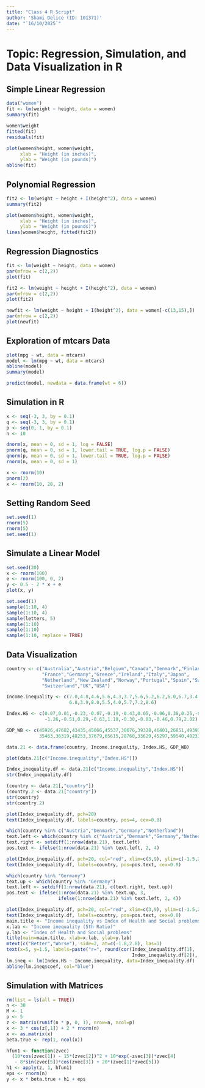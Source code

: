 ---
title: "Class 4 R Script"
author: 'Shami Delice (ID: 101371)'
date: "`16/10/2025`"
---

# Topic: Regression, Simulation, and Data Visualization in R

## Simple Linear Regression
```{r simple-linear-regression, echo=TRUE}
data("women")
fit <- lm(weight ~ height, data = women)
summary(fit)

women$weight
fitted(fit)
residuals(fit)

plot(women$height, women$weight, 
     xlab = "Height (in inches)", 
     ylab = "Weight (in pounds)")
abline(fit)
```

## Polynomial Regression
```{r polynomial-regression, echo=TRUE}
fit2 <- lm(weight ~ height + I(height^2), data = women)
summary(fit2)

plot(women$height, women$weight,
     xlab = "Height (in inches)",
     ylab = "Weight (in pounds)")
lines(women$height, fitted(fit2))
```

## Regression Diagnostics
```{r regression-diagnostics, echo=TRUE}
fit <- lm(weight ~ height, data = women)
par(mfrow = c(2,2))
plot(fit)

fit2 <- lm(weight ~ height + I(height^2), data = women)
par(mfrow = c(2,2))
plot(fit2)

newfit <- lm(weight ~ height + I(height^2), data = women[-c(13,15),])
par(mfrow = c(2,2))
plot(newfit)
```

## Exploration of mtcars Data
```{r mtcars-regression, echo=TRUE}
plot(mpg ~ wt, data = mtcars)
model <- lm(mpg ~ wt, data = mtcars)
abline(model)
summary(model)

predict(model, newdata = data.frame(wt = 6))
```

## Simulation in R
```{r simulation, echo=TRUE}
x <- seq(-3, 3, by = 0.1)
q <- seq(-3, 3, by = 0.1)
p <- seq(0, 1, by = 0.1)
n <- 10

dnorm(x, mean = 0, sd = 1, log = FALSE)
pnorm(q, mean = 0, sd = 1, lower.tail = TRUE, log.p = FALSE)
qnorm(p, mean = 0, sd = 1, lower.tail = TRUE, log.p = FALSE)
rnorm(n, mean = 0, sd = 1)

x <- rnorm(10)
pnorm(2)
x <- rnorm(10, 20, 2)
```

## Setting Random Seed
```{r random-seed, echo=TRUE}
set.seed(1)
rnorm(5)
rnorm(5)
set.seed(1)
```

## Simulate a Linear Model
```{r simulate-linear-model, echo=TRUE}
set.seed(20)
x <- rnorm(100)
e <- rnorm(100, 0, 2)
y <- 0.5 - 2 * x + e
plot(x, y)

set.seed(1)
sample(1:10, 4)
sample(1:10, 4)
sample(letters, 5)
sample(1:10)
sample(1:10)
sample(1:10, replace = TRUE)
```

## Data Visualization
```{r data-visualization, echo=TRUE}
country <- c("Australia","Austria","Belgium","Canada","Denmark","Finland",
             "France","Germany","Greece","Ireland","Italy","Japan",
             "Netherland","New Zealand","Norway","Portugal","Spain","Sweden",
             "Switzerland","UK","USA")

Income.inequality <- c(7.0,4.8,4.6,5.6,4.3,3.7,5.6,5.2,6.2,6.0,6.7,3.4,5.3,
                       6.8,3.9,8.0,5.5,4.0,5.7,7.2,8.6)

Index.HS <- c(0.07,0.01,-0.23,-0.07,-0.19,-0.43,0.05,-0.06,0.38,0.25,-0.12,
              -1.26,-0.51,0.29,-0.63,1.18,-0.30,-0.83,-0.46,0.79,2.02)

GDP_WB <- c(45926,47682,43435,45066,45537,30676,39328,46401,26851,49393,
            35463,36319,48253,37679,65615,28760,33629,45297,59540,40233,54630)

data.21 <- data.frame(country, Income.inequality, Index.HS, GDP_WB)

plot(data.21[c("Income.inequality","Index.HS")])

Index_inequality.df <- data.21[c("Income.inequality","Index.HS")]
str(Index_inequality.df)

(country <- data.21[,"country"])
(country.2 <- data.21["country"])
str(country)
str(country.2)

plot(Index_inequality.df, pch=20)
text(Index_inequality.df, labels=country, pos=4, cex=0.8)

which(country %in% c("Austria","Denmark","Germany","Netherland"))
text.left <- which(country %in% c("Austria","Denmark","Germany","Netherland"))
text.right <- setdiff(1:nrow(data.21), text.left)
pos.text <- ifelse(1:nrow(data.21) %in% text.left, 2, 4)

plot(Index_inequality.df, pch=20, col="red", xlim=c(3,9), ylim=c(-1.5,2.5))
text(Index_inequality.df, labels=country, pos=pos.text, cex=0.8)

which(country %in% "Germany")
text.up <- which(country %in% "Germany")
text.left <- setdiff(1:nrow(data.21), c(text.right, text.up))
pos.text <- ifelse(1:nrow(data.21) %in% text.up, 3,
                   ifelse(1:nrow(data.21) %in% text.left, 2, 4))

plot(Index_inequality.df, pch=20, col="red", xlim=c(3,9), ylim=c(-1.5,2.5), ann=FALSE)
text(Index_inequality.df, labels=country, pos=pos.text, cex=0.8)
main.title <- "Income inequality vs Index of Health and Social problems"
x.lab <- "Income inequality (5th Ratio)"
y.lab <- "Index of Health and Social problems"
title(main=main.title, xlab=x.lab, ylab=y.lab)
mtext(c("Better","Worse"), side=2, at=c(-1.8,2.8), las=1)
text(x=5, y=1.5, labels=paste("r=", round(cor(Index_inequality.df[1],
                                              Index_inequality.df[2]), digits=2)))
lm.ineq <- lm(Index.HS ~ Income.inequality, data=Index_inequality.df)
abline(lm.ineq$coef, col="blue")
```

## Simulation with Matrices
```{r simulation-with-matrices, echo=TRUE}
rm(list = ls(all = TRUE))
n <- 30
M <- 1
p <- 5
z <- matrix(runif(n * p, 0, 1), nrow=n, ncol=p)
x <- 3 * cos(z[,1]) + 2 * rnorm(n)
x <- as.matrix(x)
beta.true <- rep(1, ncol(x))

hfun1 <- function(zvec)
  (10*cos(zvec[1]) - 15*(zvec[2])^2 + 10*exp(-zvec[3])*zvec[4]
   - 8*sin(zvec[5])*cos(zvec[3]) + 20*(zvec[1]*zvec[5]))
h1 <- apply(z, 1, hfun1)
eps <- rnorm(n)
y <- x * beta.true + h1 + eps
```